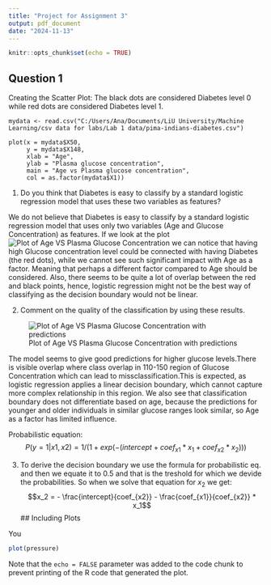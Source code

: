 ```yaml
---
title: "Project for Assignment 3"
output: pdf_document
date: "2024-11-13"
---
```


```r
knitr::opts_chunk$set(echo = TRUE)
```

## Question 1

Creating the Scatter Plot:
The black dots are considered Diabetes level 0 while red dots are considered Diabetes level 1.

```Q1
mydata <- read.csv("C:/Users/Ana/Documents/LiU University/Machine Learning/csv data for labs/Lab 1 data/pima-indians-diabetes.csv")

plot(x = mydata$X50, 
     y = mydata$X148,
     xlab = "Age",
     ylab = "Plasma glucose concentration",
     main = "Age vs Plasma glucose concentration",
     col = as.factor(mydata$X1))
```

1. Do you think that Diabetes is easy to classify by a standard logistic regression model that uses these two variables as features? 

We do not believe that Diabetes is easy to classify by a standard logistic regression model that uses only two variables (Age and Glucose Concentration) as features. If we look at the plot ![Plot of Age VS Plasma Glucose Concentration]("C:\Users\Ana\Documents\LiU University\Machine Learning\Lab solutions\ML_lab1\plots for labs\plot age vs plasma glucose concentration.png") we can notice that having high Glucose concentration level could be connected with having Diabetes (the red dots), while we cannot see such significant impact with Age as a factor. Meaning that perhaps a different factor compared to Age should be considered. Also, there seems to be quite a lot of overlap between the red and black points, hence, logistic regression might not be the best way of classifying as the decision boundary would not be linear.


2. Comment on the quality of the classification by using these results. 

![Plot of Age VS Plasma Glucose Concentration with predictions]("C:\Users\Ana\Documents\LiU University\Machine Learning\Lab solutions\ML_lab1\plots for labs\predicted diabetes = age vs glucose concentr.png")

The model seems to give good predictions for higher glucose levels.There is visible overlap where class overlap in 110-150 region of Glucose Concentration which can lead to missclassification.This is expected, as logistic regression applies a linear decision boundary, which cannot capture more complex relationship in this region. We also see that classification boundary does not differentiate based on age, because the predictions for younger and older individuals in similar glucose ranges look similar, so Age as a factor has limited influence.

Probabilistic equation: $$P(y = 1 | x1, x2) = 1 / (1 + exp(-(intercept + coef_{x1} * x_1 + coef_{x2} * x_2)))$$

3. To derive the decision boundary we use the formula for probabilistic eq. and then we equate it to 0.5 and that is the treshold for which we devide the probabilities. So when we solve that equation for $x_2$ we get: $$x_2 = - \frac{intercept}{coef_{x2}} - \frac{coef_{x1}}{coef_{x2}} * x_1$$
## Including Plots

You 

```r
plot(pressure)
```

Note that the `echo = FALSE` parameter was added to the code chunk to prevent printing of the R code that generated the plot.
